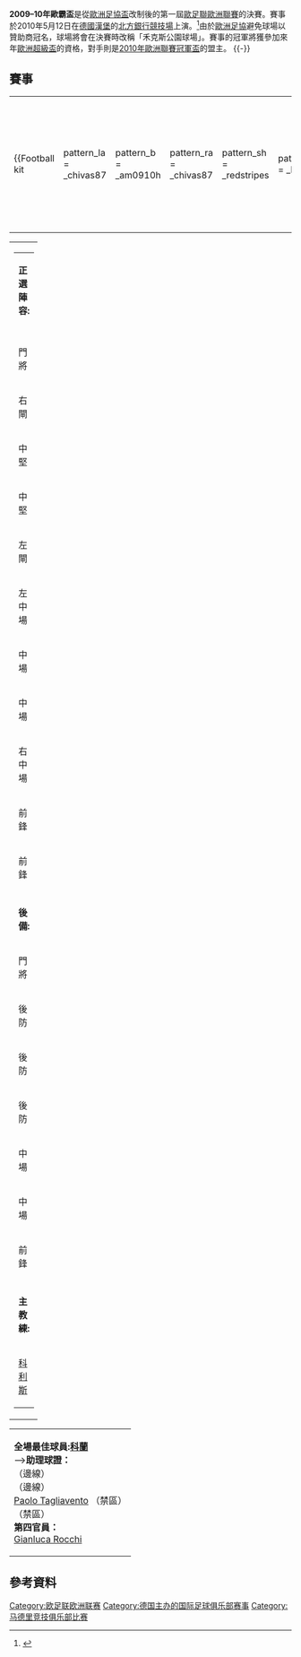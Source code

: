 {{NoteTA	
|G1=Football
|T=zh-hans:2009/10赛季欧洲联赛决赛;zh-hk:2009/10賽季歐霸盃聯賽決賽;zh-tw:2009/10賽季歐洲聯賽決賽;
|1=zh-hans:欧洲联赛;zh-hk:歐霸盃聯賽;zh-tw:歐洲聯賽;	
}} 	
{{main|2009–10年歐霸盃}}
{{Infobox football match
| title = 2009–10年歐霸盃決賽
| image = [[File:Europa_league_2010.jpg|250px]]	
| event = [[2009–10年歐霸盃|2009–10年歐霸盃]]
| team1 = [[馬德里競技|馬德里體育會]]
| team1association = {{flagicon|ESP|size=30px}}
| team1score = 2
| team2 = [[富勒姆足球俱樂部|富咸]]
| team2association = {{flagicon|ENG|size=30px}}
| team2score = 1
| details = 經過[[加時賽|加時賽]]
| date = 2010年5月12日
| stadium = [[北方銀行競技場|禾克斯公園球場]]
| city = [[漢堡|漢堡]]
| man_of_the_match1a = [[迪亞高·科蘭|科蘭]]
| referee = [[尼古拉·列佐里|Nicola Rizzoli]]
| attendance = 49,000
| weather = 多雲晚上<br />8°C<br />60% [[濕度|濕度]]
| previous = [[2009年歐洲足協盃決賽|2009]]
| next = [[2011年歐洲聯賽決賽|2011]]
}}	
'''2009–10年歐霸盃'''是從[[歐洲足協盃|歐洲足協盃]]改制後的第一屆[[歐足聯歐洲聯賽|歐足聯歐洲聯賽]]的決賽。賽事於2010年5月12日在[[德國|德國]][[漢堡|漢堡]]的[[北方銀行競技場|北方銀行競技場]]上演。<ref>{{cite news|url=http://www.uefa.com/uefa/keytopics/kind=64/newsid=676743.html|title=Madrid and Hamburg awarded 2010 finals|publisher=UEFA|date=2008年3月28日|accessdate=2008年3月28日|archive-date=2008年3月31日|archive-url=https://web.archive.org/web/20080331135339/http://www.uefa.com/uefa/keytopics/kind%3D64/newsid%3D676743.html|dead-url=no}}</ref>由於[[歐洲足協|歐洲足協]]避免球場以贊助商冠名，球場將會在決賽時改稱「禾克斯公園球場」。賽事的冠軍將獲參加來年[[歐洲超級盃|歐洲超級盃]]的資格，對手則是[[2009/10賽季歐洲聯賽冠軍盃|2010年歐洲聯賽冠軍盃]]的盟主。
{{-}}

== 賽事 ==
{{footballbox
|date=2010年5月12日
|time= 20:45 ([[歐洲中部夏令時間|CEST]])
|team1= [[馬德里競技|馬德里體育會]] {{flagicon|ESP}}
|score= 2–1
|aet=yes
|report=[https://web.archive.org/web/20100514180931/http://en.uefa.com/uefaeuropaleague/matches/season=2010/round=2000042/match=2000967/postmatch/report/index.html 報告]
|team2= {{flagicon|ENG}} [[富勒姆足球俱樂部|富咸]]
|goals1= 
*[[迪亞高·科蘭|科蘭]] {{goal|32||116}}
|goals2= 
*[[西蒙·戴維斯|西蒙·戴維斯]] {{goal|37}}
|stadium= [[漢堡|漢堡]]，[[北方銀行競技場|北方銀行競技場]]
|attendance= 49,000
|referee= [[尼古拉·列佐里|尼古拉·列佐里]]（[[意大利足球總會|意大利]]） }}
{| width=92%
|-
|{{Football kit
 |pattern_la = _chivas87
 |pattern_b  = _am0910h
 |pattern_ra = _chivas87
 |pattern_sh = _redstripes
 |pattern_so = _bluetop
 |leftarm    = FF0000
 |body       = FF0000
 |rightarm   = FF0000
 |shorts     = 0000FF
 |socks      = FF0000
 |title      = 馬德里體育會
}}
|{{Football kit
 |pattern_la=_whiteshoulders
 |pattern_b=_whitesidesshoulders
 |pattern_ra=_whiteshoulders
 |leftarm=3D4B70
 |body=3D4B70
 |rightarm=3D4B70
 |shorts     = FFFFFF
 |socks      = FFFFFF
 |title      = 富咸
}}
|}
{| width="100%"
|valign="top" width="50%"|
{| style="font-size: 90%" cellspacing="0" cellpadding="0"
|colspan="4"|'''正選陣容:'''
|-
|-
!width=50| !!width=50|
|-
|門將   ||'''43''' ||{{flagicon|ESP}} [[大衞·迪基亞|迪基亞]]
|-
|右閘   ||'''17''' ||{{flagicon|CZE}} [[托马什·乌伊法卢西|烏化奴斯]]
|-
|中堅   ||'''21''' ||{{flagicon|COL}} [[路爾斯·佩利亞|佩利亞]]
|-
|中堅   ||'''18''' ||{{flagicon|ESP}} [[阿尔瓦羅·多明戈斯·索托|杜明基斯]]
|-
|左閘   ||'''3''' ||{{flagicon|ESP}} [[安东尼奥·洛佩斯|安東尼奧盧比斯]]
|-
|左中場   ||'''19''' ||{{flagicon|ESP}} [[何塞·安东尼奥·雷耶斯|雷耶斯]] || || {{suboff|78}}
|-
|中場   ||'''12''' ||{{flagicon|BRA}} [[保羅·阿辛卡奧|阿辛卡奧]]
|-
|中場   ||'''8''' ||{{flagicon|ESP}} [[劳尔·加西亚|魯爾加西亞]] || {{yel|114}}
|-
|右中場   ||'''20''' ||{{flagicon|POR}} [[西芒·萨布罗萨|森馬奧]] || || {{suboff|68}}
|-
|前鋒   ||'''7''' ||{{flagicon|URU}} [[迪亞高·科蘭|科蘭]] || {{yel|116}}
|-
|前鋒   ||'''10''' ||{{flagicon|ARG}} [[塞尔希奥·阿奎罗|阿古路]] || || {{suboff|119}}
|-
|-
|colspan=3|'''後備:'''
|-
|門將   ||'''42''' ||{{flagicon|ESP}} [[若埃爾·羅伯斯|盧保斯]]
|-
|後防   ||'''2''' ||{{flagicon|ESP}} 華利拿 || || {{subon|119}}
|-
|後防   ||'''16''' ||{{flagicon|ESP}} [[胡安·古铁雷斯·莫雷诺|桑尼圖]]
|-
|後防   ||'''24''' ||{{flagicon|URU}} 卡尼拿
|-
|中場   ||'''6''' ||{{flagicon|ESP}} [[伊拿斯奧·甘馬曹|甘馬曹]]
|-
|中場   ||'''9''' ||{{flagicon|ESP}} [[荷西·文奴爾·祖拉度|祖拉度]] || || {{subon|68}}
|-
|前鋒   ||'''14''' ||{{flagicon|ARG}} [[愛德華多·薩爾維奧|沙維奧]] || {{yel|107}} || {{subon|78}}
|-
|-
|colspan=3|'''主教練:'''
|-
|colspan=4|{{flagicon|ESP}} [[奎克·弗洛雷斯|科利斯]]
|}
|valign="top"|
|valign="top" width="50%"|
{| style="font-size: 90%" cellspacing="0" cellpadding="0" align=center
|colspan="4"|'''正選陣容:'''
|-
!width=50| !!width=50|
|-
|-
|門將   ||'''1''' ||{{flagicon|AUS}} [[麥克·舒華沙|-{zh-hans:施瓦泽;zh-hk:舒華沙;zh-tw:施瓦澤;}-]]
|-
|右閘   ||'''6''' ||{{flagicon|NIR}} [[克里斯·拜尔德|拜亞特]]
|-
|中堅   ||'''18''' ||{{flagicon|NIR}} [[艾朗·曉士|艾朗曉士]]
|-
|中堅   ||'''5''' ||{{flagicon|NOR}} [[布雷德·汉格兰德|-{zh-hans:汉格兰德;zh-hk:漢基蘭;zh-tw:漢格蘭德;}-]] || {{yel|63}}
|-
|左閘   ||'''3''' ||{{flagicon|ENG}} [[保罗·孔切斯基|高哲斯基]]
|-
|右中場   ||'''16''' ||{{flagicon|IRL}} [[达米恩·达夫|杜夫]] || || {{suboff|84}}
|-
|中場   ||'''20''' ||{{flagicon|NGA}} [[迪臣·艾度曉|-{zh-hans:埃图胡;zh-hk:艾度曉;zh-tw:埃圖胡;}-]]
|-
|中場   ||'''13''' ||{{flagicon|ENG}} [[丹尼·梅菲|梅菲]] || || {{suboff|118}}
|-
|左中場   ||'''29''' ||{{flagicon|WAL}} [[西蒙·戴維斯|西蒙·戴維斯]]
|-
|輔鋒   ||'''11''' ||{{flagicon|HUN}} [[格拉·佐尔坦|-{zh-hans:格拉;zh-hk:謝拉;zh-tw:格拉;}-]]
|-
|前鋒   ||'''25''' ||{{flagicon|ENG}} [[鲍比·萨莫拉|-{zh-hans:萨莫拉;zh-hk:森莫拉;zh-tw:薩莫拉;}-]] || || {{suboff|55}}
|-
|colspan=3|'''後備:'''
|-
|-
|門將   ||'''19''' ||{{flagicon|SUI}} [[帕斯卡·蘇巴保拿|蘇巴保拿]]
|-
|後防   ||'''4''' ||{{flagicon|GHA}} [[约翰·潘特西尔|-{zh-hans:潘特西尔;zh-hk:賓素;zh-tw:潘特西爾;}-]]
|-
|中場   ||'''17''' ||{{flagicon|NOR}} [[比恩·希格·懷斯|-{zh-hans:里瑟;zh-hk:B.懷斯;zh-tw:里瑟;}-]]
|-
|中場   ||'''34''' ||{{flagicon|RSA}} [[卡吉索·迪加戈尔|-{zh-hans:迪加戈尔; zh-hk:迪加高爾;}-]]
|-
|中場   ||'''27''' ||{{flagicon|ENG}} [[莊拿芬·格寧|格寧]] || || {{subon|118}}
|-
|前鋒   ||'''23''' ||{{flagicon|USA}} [[奇連·丹普西|丹普西]] ||  || {{subon|55}}
|-
|前鋒   ||'''10''' ||{{flagicon|NOR}} [[艾里克·内维兰德|-{zh-hans:内维兰德; zh-hant:利夫蘭;}-]] || || {{subon|84}}
|-
|-
|colspan=3|'''主教練:'''
|-
|colspan=4|{{flagicon|ENG}} [[罗伊·霍奇森|鶴臣]]
|}
|} 
{| width=100% style="font-size: 90%"
|
'''全場最佳球員:[[迪亞高·科蘭|科蘭]]'''
<br />

-->'''助理球證：'''
<br />{{flagicon|ITA}} {{lang|en|Cristiano Copelli}} （邊線）
<br />{{flagicon|ITA}} {{lang|en|Luca Maggiani}} （邊線）
<br />{{flagicon|ITA}} [[保罗·塔伊亚文托|Paolo Tagliavento]] （禁區）
<br />{{flagicon|ITA}} {{lang|en|Andrea De Marco}} （禁區）
<br />'''第四官員：'''
<br />{{flagicon|ITA}} [[Gianluca_Rocchi|Gianluca Rocchi]]
|}

== 參考資料 ==
{{reflist}}

{{UEFA Europa League seasons}}	
{{fb start}}
{{歐洲聯賽2009-10}}
{{fb end}}

[[Category:欧足联欧洲联赛|Category:欧足联欧洲联赛]]
[[Category:德国主办的国际足球俱乐部赛事|Category:德国主办的国际足球俱乐部赛事]]
[[Category:马德里竞技俱乐部比赛|Category:马德里竞技俱乐部比赛]]